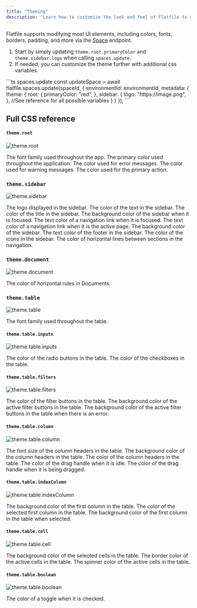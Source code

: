 ```yaml
---
title: "Theming"
description: "Learn how to customize the look and feel of Flatfile to match your brand."
---
```


Flatfile supports modifying most UI elements, including colors, fonts, borders, padding, and
more via the <Tooltip tip="Learn more about Spaces">[Space](../concepts/spaces)</Tooltip> endpoint.

1. Start by simply updating `theme.root.primaryColor` and `theme.sidebar.logo` when calling `spaces.update`.
2. If needed, you can customize the theme further with additional css variables.

<RequestExample>
```ts  spaces.update
const updateSpace = await flatfile.spaces.update(spaceId, {
    environmentId: environmentId,
     metadata: {
      theme: {
        root: {
          primaryColor: "red",
        },
        sidebar: {
          logo: "https://image.png",
        },
        //See reference for all possible variables
      }
    }
  });
```
</RequestExample>

## Full CSS reference

#### `theme.root`
![theme.root](../images/customize/theme_root.png)

<ParamField path="fontFamily" type="string">The font family used throughout the app.</ParamField>
<ParamField path="primaryColor" type="string">The primary color used throughout the application.</ParamField>
<ParamField path="dangerColor" type="string">The color used for error messages.</ParamField>
<ParamField path="warningColor" type="string">The color used for warning messages.</ParamField>
<ParamField path="actionColor" type="string">The color used for the primary action.</ParamField>

### `theme.sidebar`
![theme.sidebar](../images/customize/theme_sidebar.png)

<ParamField path="logo" type="string">The logo displayed in the sidebar.</ParamField>
<ParamField path="textColor" type="string">The color of the text in the sidebar.</ParamField>
<ParamField path="titleColor" type="string">The color of the title in the sidebar.</ParamField>
<ParamField path="focusBgColor" type="string">The background color of the sidebar when it is focused.</ParamField>
<ParamField path="focusTextColor" type="string">The text color of a navigation link when it is focused.</ParamField>
<ParamField path="activeTextColor" type="string">The text color of a navigation link when it is the active page.</ParamField>
<ParamField path="backgroundColor" type="string">The background color of the sidebar.</ParamField>
<ParamField path="footerTextColor" type="string">The text color of the footer in the sidebar.</ParamField>
<ParamField path="textUltralightColor" type="string">The color of the icons in the sidebar.</ParamField>
<ParamField path="borderColor" type="string">The color of horizontal lines between sections in the navigation.</ParamField>

### `theme.document`
![theme.document](../images/customize/theme_document.png)

<ParamField path="borderColor" type="string">The color of horizontal rules in Documents.</ParamField>

### `theme.table`
![theme.table](../images/customize/theme_table.png)

<ParamField path="fontFamily" type="string">The font family used throughout the table.</ParamField>

#### `theme.table.inputs`
![theme.table.inputs](../images/customize/theme_table_inputs.png)

<ParamField path="inputs.radio.color" type="string">The color of the radio buttons in the table.</ParamField>
<ParamField path="inputs.checkbox.color" type="string">The color of the checkboxes in the table.</ParamField>

#### `theme.table.filters`
![theme.table.filters](../images/customize/theme_table_filters.png)

<ParamField path="filters.color" type="string">The color of the filter buttons in the table.</ParamField>
<ParamField path="filters.active.backgroundColor" type="string">The background color of the active filter buttons in the table.</ParamField>
<ParamField path="filters.error.activeBackgroundColor" type="string">The background color of the active filter buttons in the table when there is an error.</ParamField>

#### `theme.table.column`
![theme.table.column](../images/customize/theme_table_column.png)

<ParamField path="column.header.fontSize" type="string">The font size of the column headers in the table.</ParamField>
<ParamField path="column.header.backgroundColor" type="string">The background color of the column headers in the table.</ParamField>
<ParamField path="column.header.color" type="string">The color of the column headers in the table.</ParamField>
<ParamField path="column.header.dragHandle.idle" type="string">The color of the drag handle when it is idle.</ParamField>
<ParamField path="column.header.dragHandle.dragging" type="string">The color of the drag handle when it is being dragged.</ParamField>

#### `theme.table.indexColumn`
![theme.table.indexColumn](../images/customize/theme_table_indexColumn.png)

<ParamField path="indexColumn.backgroundColor" type="string">The background color of the first column in the table.</ParamField>
<ParamField path="indexColumn.selected.color" type="string">The color of the selected first column in the table.</ParamField>
<ParamField path="indexColumn.selected.backgroundColor" type="string">The background color of the first column in the table when selected.</ParamField>

#### `theme.table.cell`
![theme.table.cell](../images/customize/theme_table_cell.png)

<ParamField path="cell.selected.backgroundColor" type="string">The background color of the selected cells in the table.</ParamField>
<ParamField path="cell.active.borderColor" type="string">The border color of the active cells in the table.</ParamField>
<ParamField path="cell.active.spinnerColor" type="string">The spinner color of the active cells in the table.</ParamField>

#### `theme.table.boolean`
![theme.table.boolean](../images/customize/theme_table_boolean.png)

<ParamField path="boolean.toggleChecked" type="string">The color of a toggle when it is checked.</ParamField>
